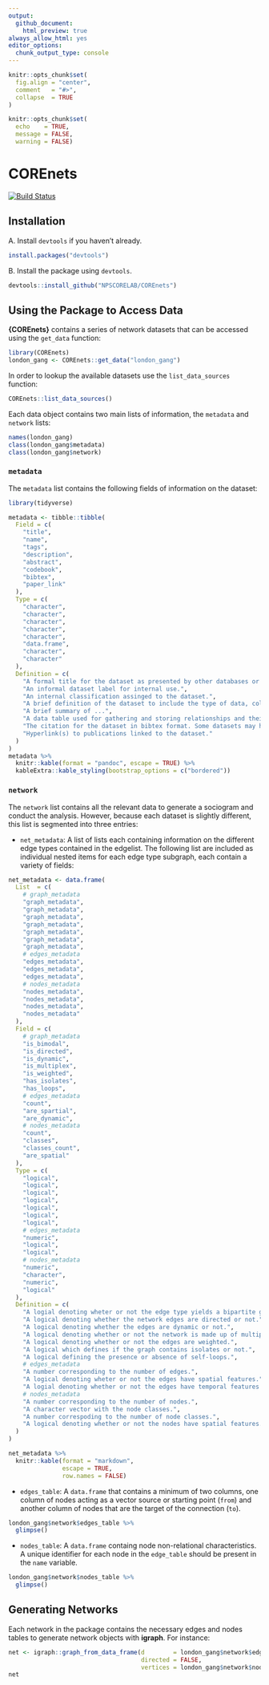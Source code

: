 ```yaml
---
output: 
  github_document:
    html_preview: true
always_allow_html: yes
editor_options: 
  chunk_output_type: console
---
```


```r
knitr::opts_chunk$set(
  fig.align = "center",
  comment   = "#>",
  collapse  = TRUE
)

knitr::opts_chunk$set(
  echo    = TRUE,
  message = FALSE,
  warning = FALSE)
```

# COREnets

[![Build Status](https://travis-ci.org/NPSCORELAB/COREnets.svg?branch=master)](https://travis-ci.org/NPSCORELAB/COREnets)

## Installation

  A. Install `devtools` if you haven't already.

```r
install.packages("devtools")
```

  B. Install the package using `devtools`.
  
```r
devtools::install_github("NPSCORELAB/COREnets")
```

## Using the Package to Access Data

**{COREnets}** contains a series of network datasets that can be accessed using the `get_data` function:

```r
library(COREnets)
london_gang <- COREnets::get_data("london_gang")
```

In order to lookup the available datasets use the `list_data_sources` function:

```r
COREnets::list_data_sources()
```

Each data object contains two main lists of information, the `metadata` and `network` lists:

```r
names(london_gang)
class(london_gang$metadata)
class(london_gang$network)
```

### `metadata`

The `metadata` list contains the following fields of information on the dataset:

```r
library(tidyverse)

metadata <- tibble::tibble(
  Field = c(
    "title",
    "name",
    "tags",
    "description",
    "abstract",
    "codebook",
    "bibtex",
    "paper_link"
  ),
  Type = c(
    "character",
    "character",
    "character",
    "character",
    "character",
    "data.frame",
    "character",
    "character"
  ),
  Definition = c(
    "A formal title for the dataset as presented by other databases or the author.",
    "An informal dataset label for internal use.",
    "An internal classification assinged to the dataset.",
    "A brief definition of the dataset to include the type of data, collection, etc.",
    "A brief summary of ...",
    "A data table used for gathering and storing relationships and their definitions.",
    "The citation for the dataset in bibtex format. Some datasets may have mupltiple entries.",
    "Hyperlink(s) to publications linked to the dataset."
  )
)
metadata %>%
  knitr::kable(format = "pandoc", escape = TRUE) %>%
  kableExtra::kable_styling(bootstrap_options = c("bordered"))
```

### `network`

The `network` list contains all the relevant data to generate a sociogram and conduct the analysis. However, because each dataset is slightly different, this list is segmented into three entries:
  
  - `net_metadata`: A list of lists each containing information on the different edge types contained in the edgelist. The following list are included as individual nested items for each edge type subgraph, each contain a variety of fields:
```r
net_metadata <- data.frame(
  List  = c(
    # graph_metadata
    "graph_metadata",
    "graph_metadata",
    "graph_metadata",
    "graph_metadata",
    "graph_metadata",
    "graph_metadata",
    "graph_metadata",
    # edges_metadata
    "edges_metadata",
    "edges_metadata",
    "edges_metadata",
    # nodes_metadata
    "nodes_metadata",
    "nodes_metadata",
    "nodes_metadata",
    "nodes_metadata"
  ),
  Field = c(
    # graph_metadata
    "is_bimodal",
    "is_directed",
    "is_dynamic",
    "is_multiplex",
    "is_weighted",
    "has_isolates",
    "has_loops",
    # edges_metadata
    "count",
    "are_spartial",
    "are_dynamic",
    # nodes_metadata
    "count",
    "classes",
    "classes_count",
    "are_spatial"
  ),
  Type = c(
    "logical",
    "logical",
    "logical",
    "logical",
    "logical",
    "logical",
    "logical",
    # edges_metadata
    "numeric",
    "logical",
    "logical",
    # nodes_metadata
    "numeric",
    "character",
    "numeric",
    "logical"
  ),
  Definition = c(
    "A logial denoting wheter or not the edge type yields a bipartite graph.",
    "A logical denoting whether the network edges are directed or not.",
    "A logical denoting whether the edges are dynamic or not.",
    "A logical denoting whether or not the network is made up of multiple parallel edges.",
    "A logical denoting whether or not the edges are weighted.",
    "A logical which defines if the graph contains isolates or not.",
    "A logical defining the presence or absence of self-loops.",
    # edges_metadata
    "A number corresponding to the number of edges.",
    "A logical denoting wheter or not the edges have spatial features.",
    "A logial denoting whether or not the edges have temporal features (e.g., timestamps).",
    # nodes_metadata
    "A number corresponding to the number of nodes.",
    "A character vector with the node classes.",
    "A number correspoding to the number of node classes.",
    "A logical denoting whether or not the nodes have spatial features."
  )
)

net_metadata %>%
  knitr::kable(format = "markdown",
               escape = TRUE,
               row.names = FALSE)
```


  - `edges_table`: A `data.frame` that contains a minimum of two columns, one column of nodes acting as a vector source or starting point (`from`) and another column of nodes that are the target of the connection (`to`).
  
```r
london_gang$network$edges_table %>%
  glimpse()
```
  
  - `nodes_table`:  A `data.frame` containg node non-relational characteristics. A unique identifier for each node in the `edge_table` should be present in the `name` variable.
  
```r
london_gang$network$nodes_table %>%
  glimpse()
```


## Generating Networks 

Each network in the package contains the necessary edges and nodes tables to generate network objects with **igraph**. For instance:

```r
net <- igraph::graph_from_data_frame(d        = london_gang$network$edges_table,
                                     directed = FALSE, 
                                     vertices = london_gang$network$nodes_table)
net
```


